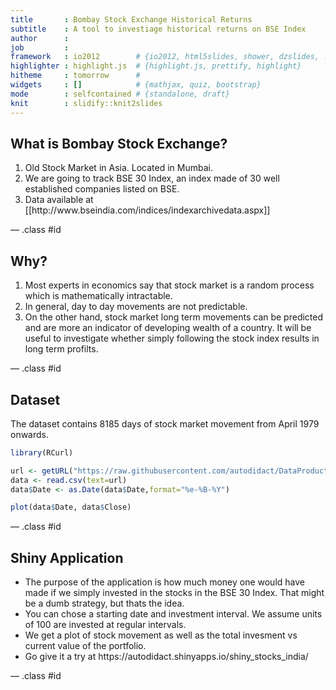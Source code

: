 ```yaml
---
title       : Bombay Stock Exchange Historical Returns
subtitle    : A tool to investiage historical returns on BSE Index
author      : 
job         : 
framework   : io2012        # {io2012, html5slides, shower, dzslides, ...}
highlighter : highlight.js  # {highlight.js, prettify, highlight}
hitheme     : tomorrow      # 
widgets     : []            # {mathjax, quiz, bootstrap}
mode        : selfcontained # {standalone, draft}
knit        : slidify::knit2slides
---
```


## What is Bombay Stock Exchange?

1. Old Stock Market in Asia. Located in Mumbai.
2. We are going to track BSE 30 Index, an index made of 30 well established
companies listed on BSE.
3. Data available at [[http://www.bseindia.com/indices/indexarchivedata.aspx]]

--- .class #id 

## Why?

1. Most experts in economics say that stock market is a random process which is mathematically intractable.
2. In general, day to day movements are not predictable. 
3. On the other hand, stock market long term movements can be predicted and are more an indicator of developing wealth of a country. It will be useful to investigate whether simply following the stock index results in long term profilts.

--- .class #id 

## Dataset
The dataset contains 8185 days of stock market movement from April 1979 onwards.
```r
library(RCurl)
```
```r
url <- getURL("https://raw.githubusercontent.com/autodidact/DataProductShiny/master/data/bse30.csv",encoding="UTF-8")
data <- read.csv(text=url)
data$Date <- as.Date(data$Date,format="%e-%B-%Y")
```

```r
plot(data$Date, data$Close)
```

--- .class #id 

## Shiny Application

* The purpose of the application is how much money one would have made if we simply invested in the stocks in the BSE 30 Index. That might be a dumb strategy, but thats the idea.
* You can chose a starting date and investment interval. We assume units of 100 are invested at regular intervals.
* We get a plot of stock movement as well as the total invesment vs current value of the portfolio.
* Go give it a try at https://autodidact.shinyapps.io/shiny_stocks_india/

--- .class #id 
